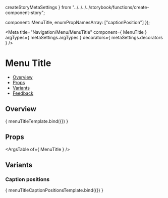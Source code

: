   createStoryMetaSettings
} from "../../../../storybook/functions/create-component-story";

  component: MenuTitle,
  enumPropNamesArray: ["captionPosition"]
});

<Meta
  title="Navigation/Menu/MenuTitle"
  component={ MenuTitle }
  argTypes={ metaSettings.argTypes }
  decorators={ metaSettings.decorators }
/>

<!--- Component documentation -->

# Menu Title
- [Overview](#overview)
- [Props](#props)
- [Variants](#variants)
- [Feedback](#feedback)

## Overview

<Canvas>
  <Story name="Overview" args={{caption: "Menu title"}}>
      { menuTitleTemplate.bind({}) }
  </Story>
</Canvas>

## Props
<ArgsTable of={ MenuTitle } />

## Variants
### Caption positions
<Canvas>
  <Story name="Caption placements">
    { menuTitleCaptionPositionsTemplate.bind({}) }
  </Story>
</Canvas>